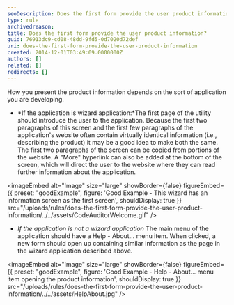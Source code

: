 ```yaml
---
seoDescription: Does the first form provide the user product information?
type: rule
archivedreason:
title: Does the first form provide the user product information?
guid: 76913dc9-cd08-48dd-9fd5-0d7020d72def
uri: does-the-first-form-provide-the-user-product-information
created: 2014-12-01T03:49:09.0000000Z
authors: []
related: []
redirects: []
---
```


How you present the product information depends on the sort of application you are developing.
- *If the application is wizard application:*The first page of the utility should introduce the user to the application.
  Because the first two paragraphs of this screen and the first few paragraphs of the application's website often contain virtually identical information (i.e., describing the product) it may be a good idea to make both the same. The first two paragraphs of the screen can be copied from portions of the website.
  A "More" hyperlink can also be added at the bottom of the screen, which will direct the user to the website where they can read further information about the application.

<imageEmbed
  alt="Image"
  size="large"
  showBorder={false}
  figureEmbed={{
    preset: "goodExample",
    figure: 'Good Example - This wizard has an information screen as the first screen',
    shouldDisplay: true
  }}
  src="/uploads/rules/does-the-first-form-provide-the-user-product-information/../../assets/CodeAuditorWelcome.gif"
/>

- _If the application is not a wizard application_
  The main menu of the application should have a Help - About... menu item. When clicked, a new form should open up containing similar information as the page in the wizard application described above.

<imageEmbed
  alt="Image"
  size="large"
  showBorder={false}
  figureEmbed={{
    preset: "goodExample",
    figure: 'Good Example - Help - About... menu item opening the product information',
    shouldDisplay: true
  }}
  src="/uploads/rules/does-the-first-form-provide-the-user-product-information/../../assets/HelpAbout.jpg"
/>